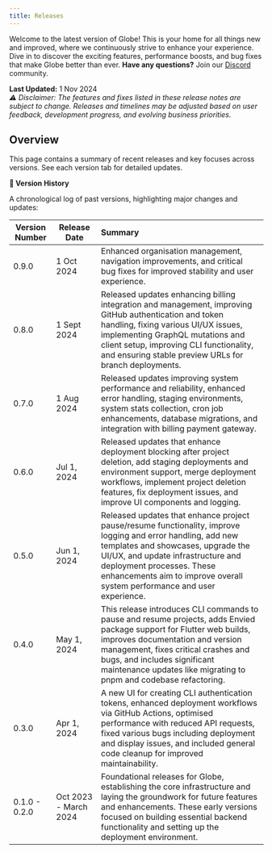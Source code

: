```yaml
---
title: Releases
---
```


Welcome to the latest version of Globe! This is your home for all things new and improved, where we continuously strive to enhance your experience. Dive in to discover the exciting features, performance boosts, and bug fixes that make Globe better than ever. **Have any questions?** Join our [Discord](https://invertase.link/globe-discord) community. 

**Last Updated:** 1 Nov 2024  
*⚠️ Disclaimer: The features and fixes listed in these release notes are subject to change. Releases and timelines may be adjusted based on user feedback, development progress, and evolving business priorities.*

## **Overview**
This page contains a summary of recent releases and key focuses across versions. See each version tab for detailed updates.

**🚀 Version History**

A chronological log of past versions, highlighting major changes and updates:

|  Version Number | Release Date |  Summary |
| ----- | ----- | :---- |
| 0.9.0 | 1 Oct 2024 | Enhanced organisation management, navigation improvements, and critical bug fixes for improved stability and user experience. |
| 0.8.0 | 1 Sept 2024 | Released updates enhancing billing integration and management, improving GitHub authentication and token handling, fixing various UI/UX issues, implementing GraphQL mutations and client setup, improving CLI functionality, and ensuring stable preview URLs for branch deployments. |
| 0.7.0 | 1 Aug 2024 | Released updates improving system performance and reliability, enhanced error handling, staging environments, system stats collection, cron job enhancements, database migrations, and integration with billing payment gateway. |
| 0.6.0 | Jul 1, 2024 | Released updates that enhance deployment blocking after project deletion, add staging deployments and environment support, merge deployment workflows, implement project deletion features, fix deployment issues, and improve UI components and logging. |
| 0.5.0 | Jun 1, 2024 | Released updates that enhance project pause/resume functionality, improve logging and error handling, add new templates and showcases, upgrade the UI/UX, and update infrastructure and deployment processes. These enhancements aim to improve overall system performance and user experience. |
| 0.4.0 | May 1, 2024 | This release introduces CLI commands to pause and resume projects, adds Envied package support for Flutter web builds, improves documentation and version management, fixes critical crashes and bugs, and includes significant maintenance updates like migrating to pnpm and codebase refactoring. |
| 0.3.0 | Apr 1, 2024 | A new UI for creating CLI authentication tokens, enhanced deployment workflows via GitHub Actions, optimised performance with reduced API requests, fixed various bugs including deployment and display issues, and included general code cleanup for improved maintainability. |
| 0.1.0 \- 0.2.0 | Oct 2023 \- March 2024 | Foundational releases for Globe, establishing the core infrastructure and laying the groundwork for future features and enhancements. These early versions focused on building essential backend functionality and setting up the deployment environment. |